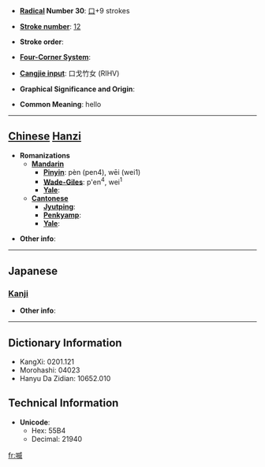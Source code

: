 * '''[[Wiktionary:Chinese radical index| Radical]] Number 30''': [[Wiktionary:Chinese radical index 口|口]]+9 strokes

* '''[[Wiktionary:Chinese total strokes index|Stroke number]]''': [[Wiktionary:Chinese total strokes index 12|12]]

* '''Stroke order''': 

* '''[[Wiktionary:Chinese four corner index|Four-Corner System]]''': 

* '''[[Wiktionary:Chinese Cangjie index|Cangjie input]]''': 口戈竹女 (RIHV)

* '''Graphical Significance and Origin''': 

* '''Common Meaning''': hello

----

== [[Chinese]] [[Hanzi]] ==

* '''Romanizations'''
** '''[[Mandarin]]'''
*** '''[[Pinyin]]''': pèn (pen4), wēi (wei1)
*** '''[[Wade-Giles]]''': p'en<sup>4</sup>, wei<sup>1</sup>
*** '''[[Yale]]''': 
** '''[[Cantonese]]'''
*** '''[[Jyutping]]''':
*** '''[[Penkyamp]]''': 
*** '''[[Yale]]''': 

* '''Other info''': 

----

==Japanese==
===[[Kanji]]===
{{kanji|on readings=[[い]] (i)
|kun readings=
}}

* '''Other info''':  

----

== Dictionary Information ==

* KangXi: 0201.121
* Morohashi: 04023
* Hanyu Da Zidian: 10652.010

== Technical Information ==

* '''Unicode''':
** Hex: 55B4
** Decimal: 21940

[[fr:喴]]